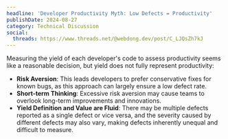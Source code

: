 ```yaml
---
headline: 'Developer Productivity Myth: Low Defects = Productivity'
publishDate: 2024-08-27
category: Technical Discussion
social:
  threads: https://www.threads.net/@webdong.dev/post/C_LJQsZh7kJ
---
```


Measuring the yield of each developer's code to assess productivity seems like a reasonable decision, but yield does not fully represent productivity:

- **Risk Aversion**: This leads developers to prefer conservative fixes for known bugs, as this approach can largely ensure a low defect rate.
- **Short-term Thinking**: Excessive risk aversion may cause teams to overlook long-term improvements and innovations.
- **Yield Definition and Value are Fluid**: There may be multiple defects reported as a single defect or vice versa, and the severity caused by different defects may also vary, making defects inherently unequal and difficult to measure.
